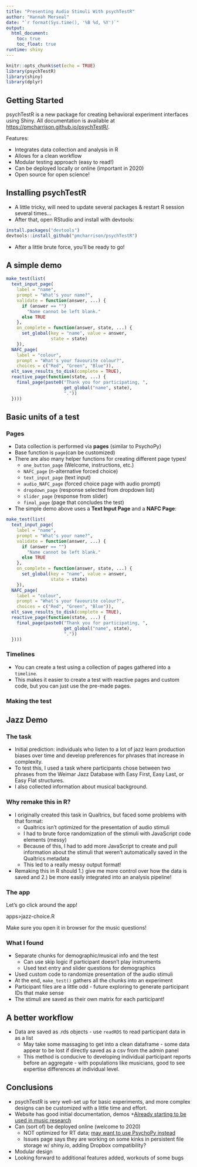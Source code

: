 ```yaml
---
title: "Presenting Audio Stimuli With psychTestR"
author: "Hannah Merseal"
date: "`r format(Sys.time(), '%B %d, %Y')`"
output: 
  html_document:
    toc: true
    toc_float: true
runtime: shiny
---
```


```r
knitr::opts_chunk$set(echo = TRUE)
library(psychTestR)
library(shiny)
library(dplyr)
```

## Getting Started

psychTestR is a new package for creating behavioral experiment interfaces using Shiny. All documentation is available at <https://pmcharrison.github.io/psychTestR/>.

Features:

* Integrates data collection and analysis in R
* Allows for a clean workflow
* Modular testing approach (easy to read!)
* Can be deployed locally or online (important in 2020)
* Open source for open science!

## Installing psychTestR

* A little tricky, will need to update several packages & restart R session several times...
* After that, open RStudio and install with devtools:

```r
install.packages("devtools")
devtools::install_github("pmcharrison/psychTestR")
```

* After a little brute force, you'll be ready to go!

## A simple demo

```r

make_test(list(
  text_input_page(
    label = "name", 
    prompt = "What's your name?", 
    validate = function(answer, ...) {
      if (answer == "")
        "Name cannot be left blank."
      else TRUE
    },
    on_complete = function(answer, state, ...) {
      set_global(key = "name", value = answer,
                 state = state)
    }),
  NAFC_page(
    label = "colour",
    prompt = "What's your favourite colour?",
    choices = c("Red", "Green", "Blue")),
  elt_save_results_to_disk(complete = TRUE),
  reactive_page(function(state, ...) {
    final_page(paste0("Thank you for participating, ", 
                      get_global("name", state),
                      "."))
  })))

```

## Basic units of a test
### Pages
* Data collection is performed via **pages** (similar to PsychoPy)
* Base function is `page`(can be customized)
* There are also many helper functions for creating different page types!
     + `one_button_page` (Welcome, instructions, etc.)
     + `NAFC_page` (n-alternative forced choice)
     + `text_input_page` (text input)
     + `audio_NAFC_page` (forced choice page with audio prompt)
     + `dropdown_page` (response selected from dropdown list)
     + `slider_page` (response from slider)
     + `final_page` (page that concludes the test)
* The simple demo above uses a **Text Input Page** and a **NAFC Page**:

```r

make_test(list(
  text_input_page(
    label = "name", 
    prompt = "What's your name?", 
    validate = function(answer, ...) {
      if (answer == "")
        "Name cannot be left blank."
      else TRUE
    },
    on_complete = function(answer, state, ...) {
      set_global(key = "name", value = answer,
                 state = state)
    }),
  NAFC_page(
    label = "colour",
    prompt = "What's your favourite colour?",
    choices = c("Red", "Green", "Blue")),
  elt_save_results_to_disk(complete = TRUE),
  reactive_page(function(state, ...) {
    final_page(paste0("Thank you for participating, ", 
                      get_global("name", state),
                      "."))
  })))

```

### Timelines
* You can create a test using a collection of pages gathered into a `timeline`.
* This makes it easier to create a test with reactive pages and custom code, but you can just use the pre-made pages. 

### Making the test

## Jazz Demo

### The task
* Initial prediction: individuals who listen to a lot of jazz learn production biases over time and develop preferences for phrases that increase in complexity. 
* To test this, I used a task where participants chose between two phrases from the Weimar Jazz Database with Easy First, Easy Last, or Easy Flat structures.
* I also collected information about musical background.

### Why remake this in R?
* I originally created this task in Qualtrics, but faced some problems with that format:
    + Qualtrics isn't optimized for the presentation of audio stimuli
    + I had to brute force randomization of the stimuli with JavaScript code elements (messy)
    + Because of this, I had to add more JavaScript to create and pull information about the stimuli that weren't automatically saved in the Qualtrics metadata
    + This led to a really messy output format!
* Remaking this in R should 1.) give me more control over how the data is saved and 2.) be more easily integrated into an analysis pipeline!

### The app
Let's go click around the app! 

apps>jazz-choice.R

Make sure you open it in browser for the music questions!

### What I found
* Separate chunks for demographic/musical info and the test 
  + Can use skip logic if participant doesn't play instruments
  + Used text entry and slider questions for demographics
* Used custom code to randomize presentation of the audio stimuli
* At the end, `make_test()` gathers all the chunks into an experiment
* Participant files are a little odd - future exploring to generate participant IDs that make sense
* The stimuli are saved as their own matrix for each participant!

## A better workflow
* Data are saved as .rds objects - use `readRDS` to read participant data in as a list
    + May take some massaging to get into a clean dataframe - some data appear to be lost if directly saved as a csv from the admin panel
    + This method is conducive to developing individual participant reports before an aggregate - with populations like musicians, good to see expertise differences at individual level.
  
## Conclusions
* psychTestR is very well-set up for basic experiments, and more complex designs can be customized with a little time and effort.
* Website has good initial documentation, demos
    +[Already starting to be used in music research](https://pmcharrison.github.io/psychTestR/articles/a2-research-examples.html)
* Can (sort of) be deployed online (welcome to 2020)
    + NOT optimized for RT data; [may want to use PsychoPy instead](https://www.frontiersin.org/articles/10.3389/fpsyg.2019.02883/full)
    + Issues page says they are working on some kinks in persistent file storage w/ shiny.io, adding Dropbox compatibility?
* Modular design
* Looking forward to additional features added, workouts of some bugs

